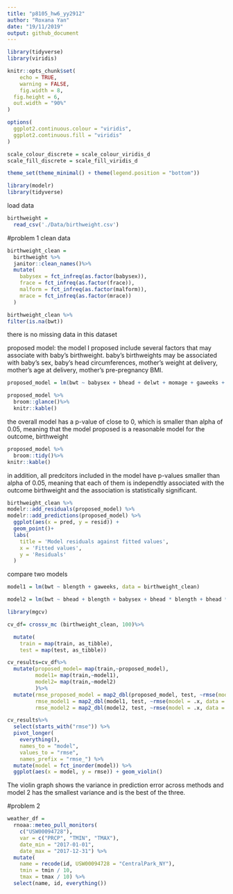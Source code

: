 ```yaml
---
title: "p8105_hw6_yy2912"
author: "Roxana Yan"
date: "19/11/2019"
output: github_document
---
```

```r
library(tidyverse)
library(viridis)

knitr::opts_chunk$set(
	echo = TRUE,
	warning = FALSE,
	fig.width = 8, 
  fig.height = 6,
  out.width = "90%"
)

options(
  ggplot2.continuous.colour = "viridis",
  ggplot2.continuous.fill = "viridis"
)

scale_colour_discrete = scale_colour_viridis_d
scale_fill_discrete = scale_fill_viridis_d

theme_set(theme_minimal() + theme(legend.position = "bottom"))
```

```r
library(modelr)
library(tidyverse)
```

load data 
```r
birthweight = 
  read_csv('./Data/birthweight.csv') 
```

#problem 1
clean data 

```r
birthweight_clean = 
  birthweight %>% 
  janitor::clean_names()%>%
  mutate(
    babysex = fct_infreq(as.factor(babysex)),
    frace = fct_infreq(as.factor(frace)),
    malform = fct_infreq(as.factor(malform)),
    mrace = fct_infreq(as.factor(mrace))
  )
```


```r
birthweight_clean %>% 
filter(is.na(bwt))
```
there is no missing data in this dataset

proposed model: 
the model I proposed include several factors that may associate with baby's birthweight. 
baby's birthweights may be associated with baby's sex, baby's head circumferences, mother's weight at delivery, mother’s age at delivery, mother’s pre-pregnancy BMI. 

```r
proposed_model = lm(bwt ~ babysex + bhead + delwt + momage + gaweeks + ppbmi, data = birthweight_clean)
```


```r
proposed_model %>% 
  broom::glance()%>%
  knitr::kable()

```

the overall model has a p-value of close to 0, which is smaller than alpha of 0.05, meaning that the model proposed is a reasonable model for the outcome, birthweight

```r
proposed_model %>% 
  broom::tidy()%>%
knitr::kable()
```

in addition, all predcitors included in the model have p-values smaller than alpha of 0.05, meaning that each of them is independtly associated with the outcome birthweight and the association is statistically significant.

```r
birthweight_clean %>% 
modelr::add_residuals(proposed_model) %>% 
modelr::add_predictions(proposed_model) %>% 
  ggplot(aes(x = pred, y = resid)) + 
  geom_point()+
  labs(
    title = 'Model residuals against fitted values',
    x = 'Fitted values',
    y = 'Residuals'
  )
```

compare two models

```r
model1 = lm(bwt ~ blength + gaweeks, data = birthweight_clean)
```

```r
model2 = lm(bwt ~ bhead + blength + babysex + bhead * blength + bhead * babysex + blength * babysex, data = birthweight_clean)
```


```r
library(mgcv)
```


```r
cv_df= crossv_mc (birthweight_clean, 100)%>%

  mutate(
    train = map(train, as_tibble),
    test = map(test, as_tibble))

cv_results=cv_df%>%
  mutate(proposed_model= map(train,~proposed_model),
         model1= map(train,~model1),
         model2= map(train,~model2)
         )%>%
  mutate(rmse_proposed_model = map2_dbl(proposed_model, test, ~rmse(model = .x, data = .y)),
         rmse_model1 = map2_dbl(model1, test, ~rmse(model = .x, data = .y)),
         rmse_model2 = map2_dbl(model2, test, ~rmse(model = .x, data = .y)))
```

```r
cv_results%>% 
  select(starts_with("rmse")) %>% 
  pivot_longer(
    everything(),
    names_to = "model", 
    values_to = "rmse",
    names_prefix = "rmse_") %>% 
  mutate(model = fct_inorder(model)) %>% 
  ggplot(aes(x = model, y = rmse)) + geom_violin()
```

The violin graph shows the variance in prediction error across methods and model 2 has the smallest variance and is the best of the three. 


#problem 2

```r
weather_df = 
  rnoaa::meteo_pull_monitors(
    c("USW00094728"),
    var = c("PRCP", "TMIN", "TMAX"), 
    date_min = "2017-01-01",
    date_max = "2017-12-31") %>%
  mutate(
    name = recode(id, USW00094728 = "CentralPark_NY"),
    tmin = tmin / 10,
    tmax = tmax / 10) %>%
  select(name, id, everything())
```

